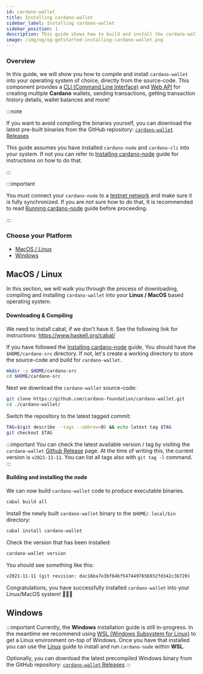```yaml
---
id: cardano-wallet
title: Installing cardano-wallet
sidebar_label: Installing cardano-wallet
sidebar_position: 1
description: This guide shows how to build and install the cardano-wallet from the source-code for all major Operating Systems
image: /img/og/og-getstarted-installing-cardano-wallet.png
--- 
```


### Overview 

In this guide, we will show you how to compile and install `cardano-wallet` into your operating system of choice, directly from the source-code. This component provides a [CLI (Command Line Interface)](https://en.wikipedia.org/wiki/Command-line_interface) and [Web API](https://en.wikipedia.org/wiki/Web_API) for creating multiple **Cardano** wallets, sending transactions, getting transaction history details, wallet balances and more!

:::note

If you want to avoid compiling the binaries yourself, you can download the latest pre-built binaries from the GitHub repository:  [`cardano-wallet` Releases](https://github.com/cardano-foundation/cardano-wallet/releases)

  
This guide assumes you have installed `cardano-node` and `cardano-cli` into your system. If not you can refer to [Installing cardano-node](docs/get-started/cardano-node/installing-cardano-node.md) guide for instructions on how to do that.

:::

:::important

You must connect your `cardano-node` to a [testnet network](docs/get-started/testnets-and-devnets.md) and make sure it is fully synchronized. If you are not sure how to do that, It is recommended to read [Running cardano-node](docs/get-started/cardano-node/running-cardano.md) guide before proceeding.

:::

### Choose your Platform

* [MacOS / Linux](#macos--linux)
* [Windows](#windows)

## MacOS / Linux

In this section, we will walk you through the process of downloading, compiling and installing `cardano-wallet` into your **Linux / MacOS** based operating system. 

#### Downloading & Compiling

We need to install cabal, if we don't have it. See the following link for instructions: https://www.haskell.org/cabal/

If you have followed the [Installing cardano-node](docs/get-started/cardano-node/installing-cardano-node.md) guide, You should have the `$HOME/cardano-src` directory. If not, let's create a working directory to store the source-code and build for `cardano-wallet`.

```bash
mkdir -p $HOME/cardano-src
cd $HOME/cardano-src
```

Next we download the `cardano-wallet` source-code: 

```bash
git clone https://github.com/cardano-foundation/cardano-wallet.git 
cd ./cardano-wallet/ 
```

Switch the repository to the latest tagged commit: 

```bash
TAG=$(git describe --tags --abbrev=0) && echo latest tag $TAG 
git checkout $TAG
```

:::important
You can check the latest available version / tag by visiting the `cardano-wallet` [Github Release](https://github.com/cardano-foundation/cardano-wallet/releases) page. At the time of writing this, the current version is `v2021-11-11`. You can list all tags also with `git tag -l` command.
:::

#### Building and installing the node

We can now build `cardano-wallet` code to produce executable binaries.

```bash
cabal build all
```

Install the newly built `cardano-wallet` binary to the `$HOME/.local/bin` directory:

```bash
cabal install cardano-wallet
```

Check the version that has been installed:

```bash
cardano-wallet version
```

You should see something like this: 

```bash
v2021-11-11 (git revision: dac16ba7e3bf64bf5474497656932fd342c3b720)
```

Congratulations, you have successfully installed `cardano-wallet` into your Linux/MacOS system! 🎉🎉🎉

## Windows

:::important
Currently, the **Windows** installation guide is still in-progress. In the meantime we recommend using [WSL (Windows Subsystem for Linux)](https://docs.microsoft.com/en-us/windows/wsl/) to get a Linux environment on-top of Windows. Once you have that installed you can use the [Linux](#linux) guide to install and run `cardano-node` within **WSL**.

Optionally, you can download the latest precompiled Windows binary from the GitHub repository:  [`cardano-wallet` Releases](https://github.com/cardano-foundation/cardano-wallet/releases)
:::

